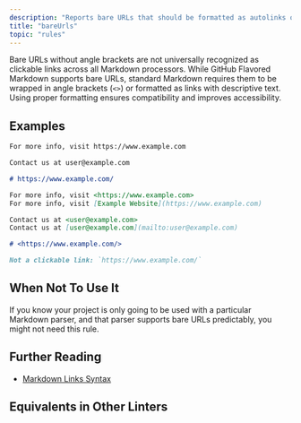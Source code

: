 ```yaml
---
description: "Reports bare URLs that should be formatted as autolinks or links."
title: "bareUrls"
topic: "rules"
---
```



<RuleSummary plugin="md" rule="bareUrls" />

Bare URLs without angle brackets are not universally recognized as clickable links across all Markdown processors.
While GitHub Flavored Markdown supports bare URLs, standard Markdown requires them to be wrapped in angle brackets (`<>`) or formatted as links with descriptive text.
Using proper formatting ensures compatibility and improves accessibility.

## Examples

<Tabs>
<TabItem label="❌ Incorrect">

```markdown
For more info, visit https://www.example.com
```

```markdown
Contact us at user@example.com
```

```markdown
# https://www.example.com/
```

</TabItem>
<TabItem label="✅ Correct">

```markdown
For more info, visit <https://www.example.com>
For more info, visit [Example Website](https://www.example.com)
```

```markdown
Contact us at <user@example.com>
Contact us at [user@example.com](mailto:user@example.com)
```

```markdown
# <https://www.example.com/>
```

```markdown
Not a clickable link: `https://www.example.com/`
```

</TabItem>
</Tabs>

## When Not To Use It

If you know your project is only going to be used with a particular Markdown parser, and that parser supports bare URLs predictably, you might not need this rule.

## Further Reading

- [Markdown Links Syntax](https://www.markdownguide.org/basic-syntax/#links)

## Equivalents in Other Linters

<RuleEquivalents pluginId="md" ruleId="bareUrls" />
